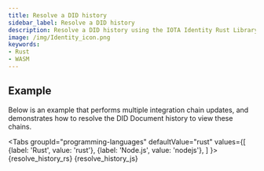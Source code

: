 ```yaml
---
title: Resolve a DID history
sidebar_label: Resolve a DID history
description: Resolve a DID history using the IOTA Identity Rust Library or its WASM binding
image: /img/Identity_icon.png
keywords:
- Rust
- WASM
---
```


## Example

Below is an example that performs multiple integration chain updates, and demonstrates how to resolve the DID Document history to view these chains.

<Tabs
    groupId="programming-languages"
    defaultValue="rust"
    values={[
        {label: 'Rust', value: 'rust'},
        {label: 'Node.js', value: 'nodejs'},
    ]
    }>
    <TabItem value="rust">
        <CodeBlock className="language-rust">
            {resolve_history_rs}
        </CodeBlock>
    </TabItem>
    <TabItem value='nodejs'>
        <CodeBlock className="language-javascript">
            {resolve_history_js}
        </CodeBlock></TabItem>
</Tabs>